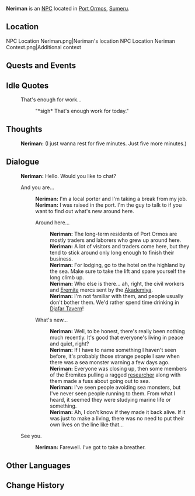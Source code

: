 {{Meta
<!-- Remove this template after adding the missing info -->
|missing_NPC_context  = yes
}}
{{Character Infobox
|type             = NPC
|image            = NPC Neriman.png
|region           = Sumeru
|location         = 
|affiliation      = 
|title            = Porter

|ancestry         = <!-- Clan/family -->
|father           = 
|mother           = 
|spouse           = 
|sibling          = 
|child            = 
|relative         = 

|voiceEN          = 
|voiceCN          = 
|voiceJP          = 
|dialoguereward   = 
}}
'''Neriman''' is an [[NPC]] located in [[Port Ormos]], [[Sumeru]].

==Location==
<gallery>
NPC Location Neriman.png|Neriman's location
NPC Location Neriman Context.png|Additional context
</gallery>
<!--==Profile==
Detailed story/lore information goes here.
''(To be added.)''

===Personality===
''(To be added.)''

===Appearance===
<Keep appearance section short and concise. Limit to 2 paragraphs with 3-4 sentences each.
''(To be added.)''
-->
==Quests and Events==
{{Quests and Events}}

==Idle Quotes==
{{Dialogue start}}
:{{DIcon|Idle}} That's enough for work...
::{{A|VO Neriman 01.ogg}} "*sigh* That's enough work for today."
{{Dialogue end}}

==Thoughts==
{{All Schemes to Know Explanation|name=Neriman}}
{{Dialogue start}}
:{{A|VO Neriman All Schemes to Know 01.ogg}} '''Neriman:''' (I just wanna rest for five minutes. Just five more minutes.)
{{Dialogue end}}

==Dialogue==
{{Dialogue start}}
:'''Neriman:''' Hello. Would you like to chat?
:{{DIcon}} And you are...
::'''Neriman:''' I'm a local porter and I'm taking a break from my job.
::'''Neriman:''' I was raised in the port. I'm the guy to talk to if you want to find out what's new around here.
::{{DIcon}} Around here...
:::'''Neriman:''' The long-term residents of Port Ormos are mostly traders and laborers who grew up around here.
:::'''Neriman:''' A lot of visitors and traders come here, but they tend to stick around only long enough to finish their business.
:::'''Neriman:''' For lodging, go to the hotel on the highland by the sea. Make sure to take the lift and spare yourself the long climb up.
:::'''Neriman:''' Who else is there... ah, right, the civil workers and [[Eremite]] mercs sent by the [[Akademiya]].
:::'''Neriman:''' I'm not familiar with them, and people usually don't bother them. We'd rather spend time drinking in [[Djafar Tavern]]!
::{{DIcon}} What's new...
:::'''Neriman:''' Well, to be honest, there's really been nothing much recently. It's good that everyone's living in peace and quiet, right?
:::'''Neriman:''' If I have to name something I haven't seen before, it's probably those strange people I saw when there was a sea monster warning a few days ago.
:::'''Neriman:''' Everyone was closing up, then some members of the Eremites pulling a ragged [[Amandeep|researcher]] along with them made a fuss about going out to sea.
:::'''Neriman:''' I've seen people avoiding sea monsters, but I've never seen people running to them. From what I heard, it seemed they were studying marine life or something.
:::'''Neriman:''' Ah, I don't know if they made it back alive. If it was just to make a living, there was no need to put their own lives on the line like that...
:{{DIcon}} See you.
::'''Neriman:''' Farewell. I've got to take a breather.
{{Dialogue end}}
<!--
==Event Dialogue==
===Event Name===
{{Dialogue start}}
:'''{{subst:PAGENAME}}:'''
{{Dialogue end}}

==Trivia==
* 
-->

== Other Languages==
{{Other Languages
|default_hidden = 1
|en      = Neriman
|zhs     = 纳里曼
|zhs_rm  = Nàlǐmàn
|zht     = 納里曼
|zht_rm  = Nàlǐmàn
|ja      = ネリマン
|ja_rm   = Neriman
|ko      = 네리만
|ko_rm   = Neriman
|es      = Neriman
|fr      = Neriman
|ru      = Нериман
|th      = Neriman
|vi      = Neriman
|de      = Neriman
|id      = Neriman
|pt      = Neriman
|tr      = Neriman
|it      = Neriman
}}

==Change History==
{{Change History|3.0}}
<!--
==References==
{{Reflist}}
-->